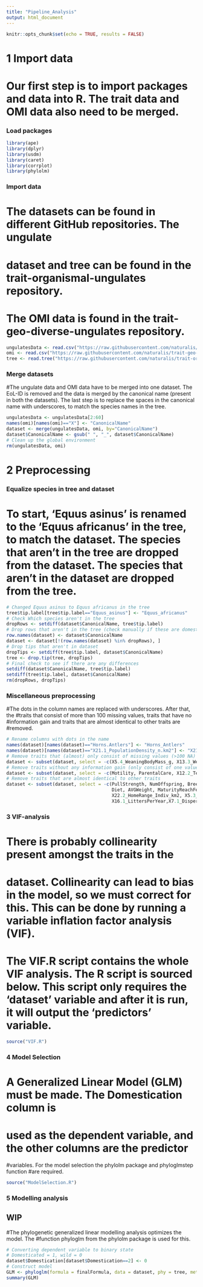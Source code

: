 ```yaml
---
title: "Pipeline_Analysis"
output: html_document
---
```

```r
knitr::opts_chunk$set(echo = TRUE, results = FALSE)
```
# 1 Import data
# Our first step is to import packages and data into R. The trait data and OMI data also need to be merged.
### Load packages
```r
library(ape)
library(dplyr)
library(usdm)
library(caret)
library(corrplot)
library(phylolm)
```
### Import data
# The datasets can be found in different GitHub repositories. The ungulate
# dataset and tree can be found in the trait-organismal-ungulates repository. 
# The OMI data is found in the trait-geo-diverse-ungulates repository.
```r
ungulatesData <- read.csv("https://raw.githubusercontent.com/naturalis/trait-organismal-ungulates/master/data/CSV/ungulatesTraits.csv")
omi <- read.csv("https://raw.githubusercontent.com/naturalis/trait-geo-diverse-ungulates/master/results/OMI/niche_traits.csv")
tree <- read.tree("https://raw.githubusercontent.com/naturalis/trait-organismal-ungulates/master/data/ungulates.tree")
```
### Merge datasets
#The ungulate data and OMI data have to be merged into one dataset. The EoL-ID is removed and the data is merged by the canonical name (present in both the datasets). The last step is to replace the spaces in the canonical name with underscores, to match the species names in the tree.
```r
ungulatesData <- ungulatesData[2:60]
names(omi)[names(omi)=="X"] <- "CanonicalName"
dataset <- merge(ungulatesData, omi, by="CanonicalName")
dataset$CanonicalName <- gsub(" ", "_", dataset$CanonicalName)
# Clean up the global environment 
rm(ungulatesData, omi)
```
# 2 Preprocessing
### Equalize species in tree and dataset
# To start, 'Equus asinus' is renamed to the 'Equus africanus' in the tree, to match the dataset. The species that aren't in the tree are dropped from the dataset. The species that aren't in the dataset are dropped from the tree.
```r
# Changed Equus asinus to Equus africanus in the tree 
tree$tip.label[tree$tip.label=="Equus_asinus"] <- "Equus_africanus"
# Check Which species aren't in the tree
dropRows <- setdiff(dataset$CanonicalName, tree$tip.label)
# Drop rows that aren't in the tree (check manually if these are domesticated)
row.names(dataset) <- dataset$CanonicalName
dataset <- dataset[!(row.names(dataset) %in% dropRows), ]
# Drop tips that aren't in dataset
dropTips <- setdiff(tree$tip.label, dataset$CanonicalName)
tree <- drop.tip(tree, dropTips)
# Final check to see if there are any differences
setdiff(dataset$CanonicalName, tree$tip.label)
setdiff(tree$tip.label, dataset$CanonicalName)
rm(dropRows, dropTips)
```
### Miscellaneous preprocessing
#The dots in the column names are replaced with underscores. After that, the
#traits that consist of more than 100 missing values, traits that have no
#information gain and traits that are almost identical to other traits are
#removed.
```r
# Rename columns with dots in the name
names(dataset)[names(dataset)=="Horns.Antlers"] <- "Horns_Antlers"
names(dataset)[names(dataset)=="X21.1_PopulationDensity_n.km2"] <- "X21.1_PopulationDensity_n_km2"
# Remove traits that (almost) only consist of missing values (>100 NA)
dataset <- subset(dataset, select = -c(X5.4_WeaningBodyMass_g, X13.3_WeaningHeadBodyLen_mm, X13.2_NeonateHeadBodyLen_mm, X18.1_BasalMetRate_mLO2hr, X5.2_BasalMetRateMass_g, X2.1_AgeatEyeOpening_d, X8.1_AdultForearmLen_mm, X10.1_PopulationGrpSize))
# Remove traits without any information gain (only consist of one value)
dataset <- subset(dataset, select = -c(Motility, ParentalCare, X12.2_Terrestriality))
# Remove traits that are almost identical to other traits
dataset <- subset(dataset, select = -c(PullStrength, NumOffspring, BreedingInterval, 
                                       Diet, AVGWeight, MaturityReachFemale, MaturityReachMale,
                                       X22.2_HomeRange_Indiv_km2, X5.3_NeonateBodyMass_g,
                                       X16.1_LittersPerYear,X7.1_DispersalAge_d))
```
### 3 VIF-analysis

# There is probably collinearity present amongst the traits in the
# dataset. Collinearity can lead to bias in the model, so we must correct for this. This can be done by running a variable inflation factor analysis (VIF).
# The VIF.R script contains the whole VIF analysis. The R script is sourced below. This script only requires the 'dataset' variable and after it is run, it will output the 'predictors' variable.
```r
source("VIF.R")
```

### 4 Model Selection
# A Generalized Linear Model (GLM) must be made. The Domestication column is
# used as the dependent variable, and the other columns are the predictor
#variables. For the model selection the phylolm package and phyloglmstep function
#are required.
```r
source("ModelSelection.R")
```


### 5 Modelling analysis
## WIP

#The phylogenetic generalized linear modelling analysis optimizes the model. The
#function phyloglm from the phylolm package is used for this.

```r
# Converting dependent variable to binary state
# Domesticated = 1, wild = 0
dataset$Domestication[dataset$Domestication==2] <- 0
# Construct model
GLM <- phyloglm(formula = finalFormula, data = dataset, phy = tree, method = "logistic_MPLE", btol = 30, log.alpha.bound = 4)
summary(GLM)
```



